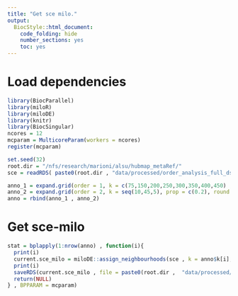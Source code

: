 ```yaml
---
title: "Get sce milo."
output:
  BiocStyle::html_document:
    code_folding: hide
    number_sections: yes
    toc: yes  
---
```

# Load dependencies

```r


library(BiocParallel)
library(miloR)
library(miloDE)
library(knitr)
library(BiocSingular)
ncores = 12
mcparam = MulticoreParam(workers = ncores)
register(mcparam)

set.seed(32)
root.dir = "/nfs/research/marioni/alsu/hubmap_metaRef/"
sce = readRDS( paste0(root.dir , "data/processed/order_analysis_full_ds/sce_chimera_w_simulations_full_ds.Rds") )

anno_1 = expand.grid(order = 1, k = c(75,150,200,250,300,350,400,450) , prop = c(0.2) , round = c(1:10))
anno_2 = expand.grid(order = 2, k = seq(10,45,5), prop = c(0.2), round = c(1:10))
anno = rbind(anno_1 , anno_2)

```


# Get sce-milo

```r


stat = bplapply(1:nrow(anno) , function(i){
  print(i)
  current.sce_milo = miloDE::assign_neighbourhoods(sce , k = anno$k[i], prop = anno$prop[i] , order = anno$order[i] , reducedDim_name = "scVI" , filtering = T)
  print(i)
  saveRDS(current.sce_milo , file = paste0(root.dir ,  "data/processed/order_analysis_full_ds/sce_milo/sce_" , "order_" , anno$order[i] , "_k_" , anno$k[i], "_round_", anno$round[i] , ".Rds"))
  return(NULL)
} , BPPARAM = mcparam)

```
